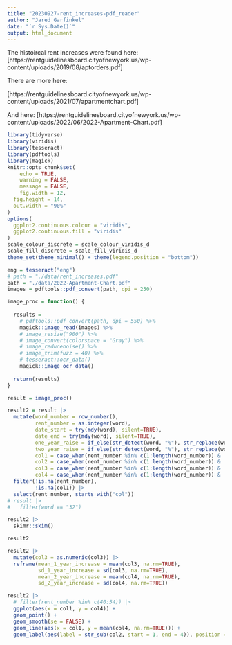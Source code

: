 ```yaml
---
title: "20230927-rent_increases-pdf_reader"
author: "Jared Garfinkel"
date: "`r Sys.Date()`"
output: html_document
---
```


The histoircal rent increases were found here:  
[https://rentguidelinesboard.cityofnewyork.us/wp-content/uploads/2019/08/aptorders.pdf]

There are more here:

[https://rentguidelinesboard.cityofnewyork.us/wp-content/uploads/2021/07/apartmentchart.pdf]

And here:
[https://rentguidelinesboard.cityofnewyork.us/wp-content/uploads/2022/06/2022-Apartment-Chart.pdf]

```r
library(tidyverse)
library(viridis)
library(tesseract)
library(pdftools)
library(magick)
knitr::opts_chunk$set(
	echo = TRUE,
	warning = FALSE,
	message = FALSE,
	fig.width = 12, 
  fig.height = 14,
  out.width = "90%"
)
options(
  ggplot2.continuous.colour = "viridis",
  ggplot2.continuous.fill = "viridis"
)
scale_colour_discrete = scale_colour_viridis_d
scale_fill_discrete = scale_fill_viridis_d
theme_set(theme_minimal() + theme(legend.position = "bottom"))
```

```r
eng = tesseract("eng")
# path = "./data/rent_increases.pdf"
path = "./data/2022-Apartment-Chart.pdf"
images = pdftools::pdf_convert(path, dpi = 250)
```


```r
image_proc = function() {
  
  results = 
    # pdftools::pdf_convert(path, dpi = 550) %>%
    magick::image_read(images) %>%
    # image_resize("900") %>% 
    # image_convert(colorspace = "Gray") %>%
    # image_reducenoise() %>%
    # image_trim(fuzz = 40) %>% 
    # tesseract::ocr_data()
    magick::image_ocr_data()
  
  return(results)
}
```

```r
result = image_proc()

result2 = result |> 
  mutate(word_number = row_number(),
         rent_number = as.integer(word),
         date_start = try(mdy(word), silent=TRUE),
         date_end = try(mdy(word), silent=TRUE),
         one_year_raise = if_else(str_detect(word, "%"), str_replace(word, "%", ""), as.character(NA)),
         two_year_raise = if_else(str_detect(word, "%"), str_replace(word, "%", ""), as.character(NA)),
         col1 = case_when(rent_number %in% c(1:length(word_number)) & !is.na(lead(date_start,1)) ~ lead(date_start, 1)),
         col2 = case_when(rent_number %in% c(1:length(word_number)) & !is.na(lead(date_end, 3)) ~ lead(date_end, 3)),
         col3 = case_when(rent_number %in% c(1:length(word_number)) & !is.na(lead(one_year_raise, 4)) ~ lead(one_year_raise, 4)),
         col4 = case_when(rent_number %in% c(1:length(word_number)) & !is.na(lead(two_year_raise, 5)) ~ as.numeric(lead(two_year_raise, 5)))) |>
  filter(!is.na(rent_number),
         !is.na(col1)) |> 
  select(rent_number, starts_with("col"))
# result |> 
#   filter(word == "32")
```

```r
result2 |> 
  skimr::skim()
```


```r
result2

result2 |> 
  mutate(col3 = as.numeric(col3)) |> 
  reframe(mean_1_year_increase = mean(col3, na.rm=TRUE),
          sd_1_year_increase = sd(col3, na.rm=TRUE),
          mean_2_year_increase = mean(col4, na.rm=TRUE),
          sd_2_year_increase = sd(col4, na.rm=TRUE))

result2 |> 
  # filter(rent_number %in% c(40:54)) |> 
  ggplot(aes(x = col1, y = col4)) +
  geom_point() +
  geom_smooth(se = FALSE) +
  geom_line(aes(x = col1, y = mean(col4, na.rm=TRUE))) +
  geom_label(aes(label = str_sub(col2, start = 1, end = 4)), position = position_jitter(width = 0.4, height = 0.4))

```


